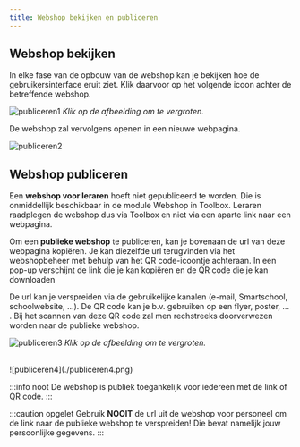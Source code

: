 ```yaml
---
title: Webshop bekijken en publiceren
---
```


## Webshop bekijken

In elke fase van de opbouw van de webshop kan je bekijken hoe de gebruikersinterface eruit ziet. Klik daarvoor op het volgende icoon <LegacyAction img="webshop.png"/> achter de betreffende webshop.

![publiceren1](./publiceren1.png)
*Klik op de afbeelding om te vergroten.*

De webshop zal vervolgens openen in een nieuwe webpagina. 

![publiceren2](./publiceren2.PNG)

## Webshop publiceren

Een **webshop voor leraren** hoeft niet gepubliceerd te worden. Die is onmiddellijk beschikbaar in de module Webshop in Toolbox. Leraren raadplegen de webshop dus via Toolbox en niet via een aparte link naar een webpagina. 

Om een **publieke webshop** te publiceren, kan je bovenaan de url van deze webpagina kopiëren. Je kan diezelfde url terugvinden via het webshopbeheer met behulp van het QR code-icoontje achteraan. In een pop-up verschijnt de link die je kan kopiëren en de QR code die je kan downloaden

De url kan je verspreiden via de gebruikelijke kanalen (e-mail, Smartschool, schoolwebsite, ...). De QR code kan je b.v. gebruiken op een flyer, poster, ... . Bij het scannen van deze QR code zal men rechstreeks doorverwezen worden naar de publieke webshop.  

![publiceren3](./publiceren3.png)
*Klik op de afbeelding om te vergroten.*

<br/>
![publiceren4](./publiceren4.png)

:::info noot
De webshop is publiek toegankelijk voor iedereen met de link of QR code. 
:::

:::caution opgelet
Gebruik **NOOIT** de url uit de webshop voor personeel om de link naar de publieke webshop te verspreiden! Die bevat namelijk jouw persoonlijke gegevens. 
::: 